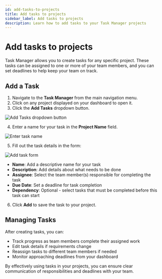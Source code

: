 ```yaml
---
id: add-tasks-to-projects
title: Add tasks to projects
sidebar_label: Add tasks to projects
description: Learn how to add tasks to your Task Manager projects
---
```


# Add tasks to projects

Task Manager allows you to create tasks for any specific project. These tasks can be assigned to one or more of your team members, and you can set deadlines to help keep your team on track.

## Add a Task

1. Navigate to the **Task Manager** from the main navigation menu.
2. Click on any project displayed on your dashboard to open it.
3. Click the **Add Tasks** dropdown button.

![Add Tasks dropdown button](/img/fulfillment/add_tasks_dropdown.png)

4. Enter a name for your task in the **Project Name** field.

![Enter task name](/img/fulfillment/add_tasks_project_name.png)

5. Fill out the task details in the form:

![Add task form](/img/fulfillment/add_task_form.png)

   - **Name**: Add a descriptive name for your task
   - **Description**: Add details about what needs to be done
   - **Assignee**: Select the team member(s) responsible for completing the task
   - **Due Date**: Set a deadline for task completion
   - **Dependency**: Optional - select tasks that must be completed before this task can start

6. Click **Add** to save the task to your project.

## Managing Tasks

After creating tasks, you can:
- Track progress as team members complete their assigned work
- Edit task details if requirements change
- Reassign tasks to different team members if needed
- Monitor approaching deadlines from your dashboard

By effectively using tasks in your projects, you can ensure clear communication of responsibilities and deadlines with your team.